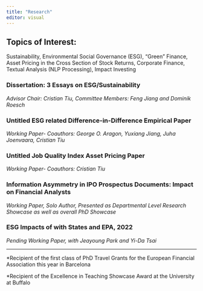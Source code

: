 ---
title: "Research"
editor: visual
---

## Topics of Interest:

Sustainability, Environmental Social Governance (ESG), "Green" Finance, Asset Pricing in the Cross Section of Stock Returns, Corporate Finance, Textual Analysis (NLP Processing), Impact Investing\

### Dissertation: 3 Essays on ESG/Sustainability

*Advisor Chair: Cristian Tiu, Committee Members: Feng Jiang and Dominik Roesch*

### **Untitled ESG related Difference-in-Difference Empirical Paper**

*Working Paper- Coauthors: George O. Aragon, Yuxiang Jiang, Juha Joenvaara, Cristian Tiu*

### **Untitled Job Quality Index Asset Pricing Paper**

*Working Paper- Coauthors: Cristian Tiu*

### **Information Asymmetry in IPO Prospectus Documents: Impact on Financial Analysts**

*Working Paper, Solo Author, Presented as Departmental Level Research Showcase as well as overall PhD Showcase*

### **ESG Impacts of with States and EPA, 2022**

*Pending Working Paper, with Jeayoung Park and Yi-Da Tsai*

------------------------------------------------------------------------

\*Recipient of the first class of PhD Travel Grants for the European Financial Association this year in Barcelona

\*Recipient of the Excellence in Teaching Showcase Award at the University at Buffalo
